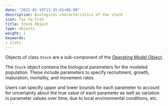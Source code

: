 ```yaml
---
date: "2021-01-19T11:35:01+06:00"
description: Biological characteristics of the stock
icon: fas fa-fish
title: Stock Object
type: objects
weight: 1
keywords: 
- slots
---
```


Objects of class `Stock` are a sub-component of the [Operating Model Object](/object-operating-model/).  

The `Stock` object contains the biological parameters for the modeled population. These include parameters to specify recruitment, growth, maturation, mortality, and movement rates. 

Users can specify upper and lower bounds for each parameter to account for uncertainty about the true value of each parameter as well as variation in parameter values over time, due to local environmental conditions, etc. 

